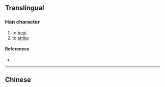 {{also|撾}}
{{character info}}
==Translingual==

===Han character===
{{Han char|rn=64|rad=手|as=06|sn=9|four=|canj=QYDI|ids=⿰扌过}}

# to [[beat]]
# to [[strike]]

====References====
* {{Han ref|kx=0434.241|hdz=31867.040|uh=631D|ud=25373}}

----

==Chinese==
{{zh-see|撾}}